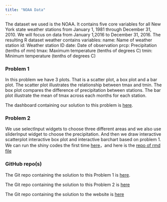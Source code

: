 ```yaml
---
title: "NOAA Data"
---
```


The dataset we used is the NOAA. It contains five core variables for all New York state weather stations from January 1, 1981 through December 31, 2010. We will focus on data from January 1,2016 to December 31, 2016. 
The resulting R dataset weather contains variables:
name: Name of weather station
id: Weather station ID
date: Date of observation
prcp: Precipitation (tenths of mm)
tmax: Maximum temperature (tenths of degrees C)
tmin: Minimum temperature (tenths of degrees C)

### Problem 1 
In this problem we have 3 plots. That is a scatter plot, a box plot and a bar plot. The scatter plot illustrates the relationship between tmax and tmin. The box plot compares the difference of precipitation between stations. The bar plot illustrate the mean of tmax across each months for each station.

The dashboard containing our solution to this problem is [here](dashboard.html).

### Problem 2
We use selectInput widgets to choose three different areas and we also use sliderInput widget to choose the precipitation. And then we draw interactive scatterplot interactive box plot and interactive barchart based on problem 1. We can run the shiny codes the first time [here](http://127.0.0.1:7335/shiny_dashboard.Rmd)，and here is the [repo of rmd file](https://github.com/zxinxinz/P8105_hw6_shiny)

### GitHub repo(s)
The Git repo containing the solution to this Problem 1 is [here](https://github.com/zxinxinz/P8105_hw6-dashboard).

The Git repo containing the solution to this Problem 2 is [here](https://github.com/zxinxinz/P8105_hw6_shiny)

The Git repo containing the solution to the website is [here](https://github.com/zxinxinz/website)




